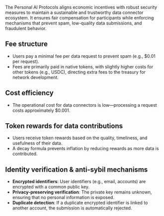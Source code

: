 The Personal AI Protocols aligns economic incentives with robust security measures to maintain a sustainable and trustworthy data connector ecosystem. It ensures fair compensation for participants while enforcing mechanisms that prevent spam, low-quality data submissions, and fraudulent behavior.

## Fee structure
- Users pay a minimal fee per data request to prevent spam (e.g., $0.01 per request).
- Fees are primarily paid in native tokens, with slightly higher costs for other tokens (e.g., USDC), directing extra fees to the treasury for network development.

## Cost efficiency
- The operational cost for data connectors is low—processing a request costs approximately $0.001.

## Token rewards for data contributions
- Users receive token rewards based on the quality, timeliness, and usefulness of their data.
- A decay formula prevents inflation by reducing rewards as more data is contributed.

## Identity verification & anti-sybil mechanisms
- **Encrypted identifiers**: User identifiers (e.g., email, accounts) are encrypted with a common public key.
- **Privacy-preserving verification**: The private key remains unknown, ensuring that no personal information is exposed.
- **Duplicate detection**: If a duplicate encrypted identifier is linked to another account, the submission is automatically rejected.